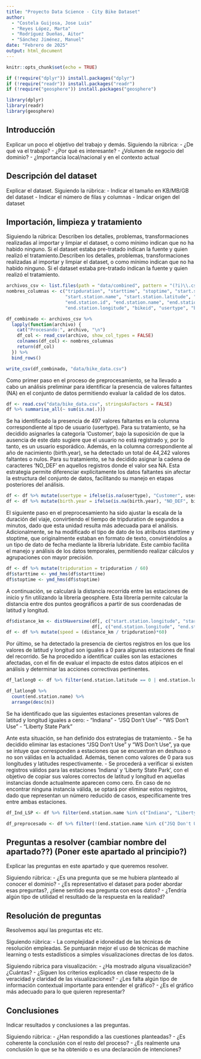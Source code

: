 ```yaml
---
title: "Proyecto Data Science - City Bike Dataset"
author: 
  - "Costela Guijosa, Jose Luis"
  - "Reyes López, Marta"
  - "Rodríguez Dueñas, Aitor"
  - "Sánchez Jiménez, Manuel"
date: "Febrero de 2025"
output: html_document
---
```


```r
knitr::opts_chunk$set(echo = TRUE)

if (!require("dplyr")) install.packages("dplyr")
if (!require("readr")) install.packages("readr")
if (!require("geosphere")) install.packages("geosphere")

library(dplyr)
library(readr)
library(geosphere)
```

## Introducción

Explicar un poco el objetivo del trabajo y demás. Siguiendo la rúbrica: - ¿De qué va el trabajo? - ¿Por qué es interesante? - ¿Volumen de negocio del dominio? - ¿Importancia local/nacional y en el contexto actual

## Descripción del dataset

Explicar el dataset. Siguiendo la rúbrica: - Indicar el tamaño en KB/MB/GB del dataset - Indicar el número de filas y columnas - Indicar origen del dataset

## Importación, limpieza y tratamiento

Siguiendo la rúbrica: Describen los detalles, problemas, transformaciones realizadas al importar y limpiar el dataset, o como mínimo indican que no ha habido ninguno. Si el dataset estaba pre-tratado indican la fuente y quien realizó el tratamiento.Describen los detalles, problemas, transformaciones realizadas al importar y limpiar el dataset, o como mínimo indican que no ha habido ninguno. Si el dataset estaba pre-tratado indican la fuente y quien realizó el tratamiento.
```r
archivos_csv <- list.files(path = "data/combined", pattern = "(?i)\\.csv$", full.names = TRUE)
nombres_columnas <- c("tripduration", "starttime", "stoptime", "start.station.id",
                      "start.station.name", "start.station.latitude", "start.station.longitude",
                      "end.station.id", "end.station.name", "end.station.latitude", 
                      "end.station.longitude", "bikeid", "usertype", "birth.year", "gender")

df_combinado <- archivos_csv %>%
  lapply(function(archivo) {
    cat("Procesando:", archivo, "\n")
    df_col <- read_csv(archivo, show_col_types = FALSE)
    colnames(df_col) <- nombres_columnas
    return(df_col)
  }) %>%
  bind_rows()

write_csv(df_combinado, "data/bike_data.csv")
```

Como primer paso en el proceso de preprocesamiento, se ha llevado a cabo un análisis preliminar para identificar la presencia de valores faltantes (NA) en el conjunto de datos permitiendo evaluar la calidad de los datos.
```r

df <- read.csv("data/bike_data.csv", stringsAsFactors = FALSE)
df %>% summarise_all(~ sum(is.na(.)))

```

Se ha identificado la presencia de 497 valores faltantes en la columna correspondiente al tipo de usuario (usertype). Para su tratamiento, se ha decidido asignarles la categoría 'Customer', bajo la suposición de que la ausencia de este dato sugiere que el usuario no está registrado y, por lo tanto, es un usuario esporádico.
Además, en la columna correspondiente al año de nacimiento (birth.year), se ha detectado un total de 44,242 valores faltantes o nulos. Para su tratamiento, se ha decidido asignar la cadena de caracteres 'NO_DEF' en aquellos registros donde el valor sea NA. Esta estrategia permite diferenciar explícitamente los datos faltantes sin afectar la estructura del conjunto de datos, facilitando su manejo en etapas posteriores del análisis.

```r

df <- df %>% mutate(usertype = ifelse(is.na(usertype), "Customer", usertype))
df <- df %>% mutate(birth.year = ifelse(is.na(birth.year), "NO_DEF", birth.year))

```

El siguiente paso en el preprocesamiento ha sido ajustar la escala de la duración del viaje, convirtiendo el tiempo de tripduration de segundos a minutos, dado que esta unidad resulta más adecuada para el análisis. Adicionalmente, se ha modificado el tipo de dato de los atributos starttime y stoptime, que originalmente estaban en formato de texto, convirtiéndolos a un tipo de dato de fecha mediante la librería lubridate. Este cambio facilita el manejo y análisis de los datos temporales, permitiendo realizar cálculos y agrupaciones con mayor precisión.

```r

df <- df %>% mutate(tripduration = tripduration / 60)
df$starttime <- ymd_hms(df$starttime)
df$stoptime <- ymd_hms(df$stoptime)

```

A continuación, se calculará la distancia recorrida entre las estaciones de inicio y fin utilizando la librería geosphere. Esta librería permite calcular la distancia entre dos puntos geográficos a partir de sus coordenadas de latitud y longitud.
```r

df$distance_km <- distHaversine(df[, c("start.station.longitude", "start.station.latitude")], 
                                df[, c("end.station.longitude", "end.station.latitude")]) / 1000
df <- df %>% mutate(speed = (distance_km / tripduration)*60)

```

Por último, se ha detectado la presencia de ciertos registros en los que los valores de latitud y longitud son iguales a 0 para algunas estaciones de final del recorrido. Se ha procedido a identificar cuáles son las estaciones afectadas, con el fin de evaluar el impacto de estos datos atípicos en el análisis y determinar las acciones correctivas pertinentes.

```r

df_latlong0 <- df %>% filter(end.station.latitude == 0 | end.station.longitude == 0)

df_latlong0 %>% 
  count(end.station.name) %>%
  arrange(desc(n))

```

Se ha identificado que las siguientes estaciones presentan valores de latitud y longitud iguales a cero:
- "Indiana"
- "JSQ Don't Use"
- "WS Don't Use"
- "Liberty State Park"

Ante esta situación, se han definido dos estrategias de tratamiento.
- Se ha decidido eliminar las estaciones "JSQ Don't Use" y "WS Don't Use", ya que se intuye que corresponden a estaciones que se encuentran en deshuso o no son válidas en la actualidad. Además, tienen como valores de 0 para sus longitudes y latitudes respectivamente.
- Se procederá a verificar si existen registros válidos para las estaciones 'Indiana' y 'Liberty State Park', con el objetivo de copiar sus valores correctos de latitud y longitud en aquellas instancias donde actualmente aparecen como cero. En caso de no encontrar ninguna instancia válida, se optará por eliminar estos registros, dado que representan un número reducido de casos, específicamente tres entre ambas estaciones.

```r

df_Ind_LSP <- df %>% filter(end.station.name %in% c("Indiana", "Liberty State Park")) # Se observa que en df_Ind_LSP no hay más instancias válidas, por lo que se procede a eliminar estas también

df_preprocesado <- df %>% filter(!(end.station.name %in% c("JSQ Don't Use", "WS Don't Use", "Indiana", "Liberty State Park")))

```

## Preguntas a resolver (cambiar nombre del apartado??) (Poner este apartado al principio?)

Explicar las preguntas en este apartado y que queremos resolver.

Siguiendo rúbrica: - ¿Es una pregunta que se me hubiera planteado al conocer el dominio? - ¿Es representativo el dataset para poder abordar esas preguntas?, ¿tiene sentido esa pregunta con esos datos? - ¿Tendría algún tipo de utilidad el resultado de la respuesta en la realidad?

## Resolución de preguntas

Resolvemos aquí las preguntas etc etc.

Siguiendo rúbrica: - La complejidad e idoneidad de las técnicas de resolución empleadas. Se puntuarán mejor el uso de técnicas de machine learning o tests estadísticos a simples visualizaciones directas de los datos.

Siguiendo rúbrica para visualización: - ¿Ha mostrado alguna visualización? ¿Cuántas? - ¿Siguen los criterios explicados en clase respecto de la veracidad y claridad de las visualizaciones? - ¿Les falta algún tipo de información contextual importante para entender el gráfico? - ¿Es el gráfico más adecuado para lo que quieren representar?

## Conclusiones

Indicar resultados y conclusiones a las preguntas.

Siguiendo rúbrica: - ¿Han respondido a las cuestiones planteadas? - ¿Es coherente la conclusión con el resto del proceso? - ¿Es realmente una conclusión lo que se ha obtenido o es una declaración de intenciones?
